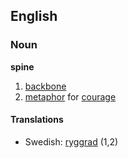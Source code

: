 ==English==
===Noun===
'''spine'''

#[[backbone]]
#[[metaphor]] for [[courage]]

====Translations====
*Swedish: [[ryggrad]] (1,2)